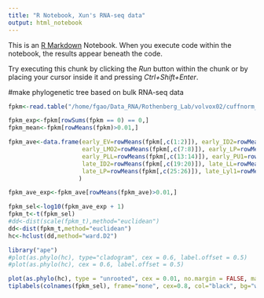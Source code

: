 ```yaml
---
title: "R Notebook, Xun's RNA-seq data"
output: html_notebook
---
```


This is an [R Markdown](http://rmarkdown.rstudio.com) Notebook. When you execute code within the notebook, the results appear beneath the code. 

Try executing this chunk by clicking the *Run* button within the chunk or by placing your cursor inside it and pressing *Ctrl+Shift+Enter*. 


#make phylogenetic tree based on bulk RNA-seq data
```r
fpkm<-read.table("/home/fgao/Data_RNA/Rothenberg_Lab/volvox02/cuffnorm_out/genes.fpkm_table",header=T, row.names=1)

fpkm_exp<-fpkm[rowSums(fpkm == 0) == 0,]
fpkm_mean<-fpkm[rowMeans(fpkm)>0.01,]

fpkm_ave<-data.frame(early_EV=rowMeans(fpkm[,c(1:2)]), early_ID2=rowMeans(fpkm[,c(3:4)]), early_LL=rowMeans(fpkm[,c(5:6)]),
                     early_LMO2=rowMeans(fpkm[,c(7:8)]), early_LP=rowMeans(fpkm[,c(9:10)]), early_Lyl1=rowMeans(fpkm[,c(11:12)]),
                     early_PLL=rowMeans(fpkm[,c(13:14)]), early_PU1=rowMeans(fpkm[,c(15:16)]), late_EV=rowMeans(fpkm[,c(17:18)]),
                     late_ID2=rowMeans(fpkm[,c(19:20)]), late_LL=rowMeans(fpkm[,c(21:22)]), late_LMO2=rowMeans(fpkm[,c(23:24)]),
                     late_LP=rowMeans(fpkm[,c(25:26)]), late_Lyl1=rowMeans(fpkm[,c(27:28)]), late_PU1=rowMeans(fpkm[,c(29:30)])
                    )

fpkm_ave_exp<-fpkm_ave[rowMeans(fpkm_ave)>0.01,]

fpkm_sel<-log10(fpkm_ave_exp + 1)
fpkm_t<-t(fpkm_sel)
#dd<-dist(scale(fpkm_t),method="euclidean")
dd<-dist(fpkm_t,method="euclidean")
hc<-hclust(dd,method="ward.D2")

library("ape")
#plot(as.phylo(hc), type="cladogram", cex = 0.6, label.offset = 0.5)
#plot(as.phylo(hc), cex = 0.6, label.offset = 0.5)

plot(as.phylo(hc), type = "unrooted", cex = 0.01, no.margin = FALSE, main="phylogenetic tree based on RNA-seq data", cex.main=0.8)
tiplabels(colnames(fpkm_sel), frame="none", cex=0.8, col="black", bg="white", font=1)

```

